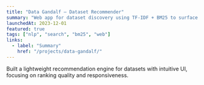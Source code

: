 ```yaml
---
title: "Data Gandalf — Dataset Recommender"
summary: "Web app for dataset discovery using TF‑IDF + BM25 to surface relevant datasets based on user selections; SAS-sponsored."
launchedAt: 2023-12-01
featured: true
tags: ["nlp", "search", "bm25", "web"]
links:
  - label: "Summary"
    href: "/projects/data-gandalf/"
---
```


Built a lightweight recommendation engine for datasets with intuitive UI, focusing on ranking quality and responsiveness.

